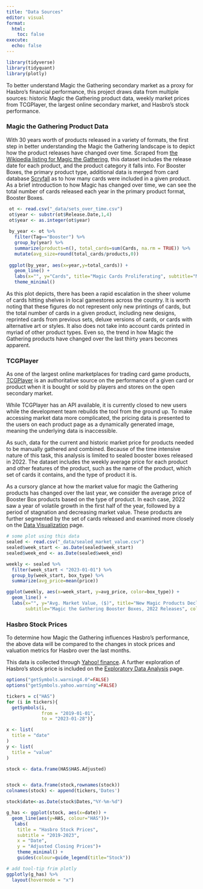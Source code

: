 ```yaml
---
title: "Data Sources"
editor: visual
format:
  html:
    toc: false
execute:
  echo: false
---
```


```r
library(tidyverse)
library(tidyquant)
library(plotly)
```

To better understand Magic the Gathering secondary market as a proxy for Hasbro's financial performance, this project draws data from multiple sources: historic Magic the Gathering product data, weekly market prices from TCGPlayer, the largest online secondary market, and Hasbro's stock performance.

###  Magic the Gathering Product Data

With 30 years worth of products released in a variety of formats, the first step in better understanding the Magic the Gathering landscape is to depict how the product releases have changed over time. Scraped from [the Wikipedia listing for Magic the Gathering](https://en.wikipedia.org/wiki/List_of_Magic:_The_Gathering_sets), this dataset includes the release date for each product, and the product category it falls into. For Booster Boxes, the primary product type, additional data is merged from card database [Scryfall](https://scryfall.com/sets) as to how many cards were included in a given product. As a brief introduction to how Magic has changed over time, we can see the total number of cards released each year in the primary product format, Booster Boxes.

```r
 ot <- read.csv("_data/sets_over_time.csv")
 ot$year <- substr(ot$Release.Date,1,4)
 ot$year <- as.integer(ot$year)
 
 by_year <- ot %>%
   filter(Tag=="Booster") %>%
   group_by(year) %>%
   summarize(products=n(), total_cards=sum(Cards, na.rm = TRUE)) %>%
   mutate(avg_size=round(total_cards/products,0))
 
 ggplot(by_year, aes(x=year,y=total_cards)) + 
   geom_line() + 
   labs(x="", y="Cards", title="Magic Cards Proliferating", subtitle="Magic Cards in Booster Box Products, Scryfall") + 
   theme_minimal()
```

As this plot depicts, there has been a rapid escalation in the sheer volume of cards hitting shelves in local gamestores across the country. It is worth noting that these figures do not represent only new printings of cards, but the total number of cards in a given product, including new designs, reprinted cards from previous sets, deluxe versions of cards, or cards with alternative art or styles. It also does not take into account cards printed in myriad of other product types. Even so, the trend in how Magic the Gathering products have changed over the last thirty years becomes apparent.

###  TCGPlayer

As one of the largest online marketplaces for trading card game products, [TCGPlayer](https://www.tcgplayer.com/) is an authoritative source on the performance of a given card or product when it is bought or sold by players and stores on the open secondary market.

While TCGPlayer has an API available, it is currently closed to new users while the development team rebuilds the tool from the ground up. To make accessing market data more complicated, the pricing data is presented to the users on each product page as a dynamically generated image, meaning the underlying data is inaccessible.

As such, data for the current and historic market price for products needed to be manually gathered and combined. Because of the time intensive nature of this task, this analysis is limited to sealed booster boxes released in 2022. The dataset includes the weekly average price for each product and other features of the product, such as the name of the product, which set of cards it contains, and the type of product it is.

As a cursory glance at how the market value for magic the Gathering products has changed over the last year, we consider the average price of Booster Box products based on the type of product. In each case, 2022 saw a year of volatile growth in the first half of the year, followed by a period of stagnation and decreasing market value. These products are further segmented by the set of cards released and examined more closely on the [Data Visualization](/data-visualization.html) page.

```r
# some plot using this data
sealed <- read.csv("_data/sealed_market_value.csv")
sealed$week_start <- as.Date(sealed$week_start)
sealed$week_end <- as.Date(sealed$week_end)

weekly <- sealed %>%
  filter(week_start < "2023-01-01") %>%
  group_by(week_start, box_type) %>%
  summarize(avg_price=mean(price))

ggplot(weekly, aes(x=week_start, y=avg_price, color=box_type)) + 
  geom_line() + 
  labs(x="", y="Avg. Market Value, ($)", title="New Magic Products Declining in Market Value",
       subtitle="Magic the Gathering Booster Boxes, 2022 Releases", color="Booster Boxes") + theme_minimal() 

```

###  Hasbro Stock Prices

To determine how Magic the Gathering influences Hasbro's performance, the above data will be compared to the changes in stock prices and valuation metrics for Hasbro over the last months.

This data is collected through [Yahoo! finance](https://finance.yahoo.com/quote/HAS?p=HAS). A further exploration of Hasbro's stock price is included on the [Exploratory Data Analysis](/exploratory-data-analysis.html) page.

```r
options("getSymbols.warning4.0"=FALSE)
options("getSymbols.yahoo.warning"=FALSE)

tickers = c("HAS")
for (i in tickers){
  getSymbols(i,
             from = "2019-01-01",
             to = "2023-01-28")}

x <- list(
  title = "date"
)
y <- list(
  title = "value"
)

stock <- data.frame(HAS$HAS.Adjusted)


stock <- data.frame(stock,rownames(stock))
colnames(stock) <- append(tickers,'Dates')

stock$date<-as.Date(stock$Dates,"%Y-%m-%d")

g_has <- ggplot(stock, aes(x=date)) +
  geom_line(aes(y=HAS, colour="HAS"))+
   labs(
    title = "Hasbro Stock Prices",
    subtitle = "2019-2023",
    x = "Date",
    y = "Adjusted Closing Prices")+
    theme_minimal() + 
    guides(colour=guide_legend(title="Stock")) 

# add tool-tip frim plotly
ggplotly(g_has) %>%
  layout(hovermode = "x")
```

